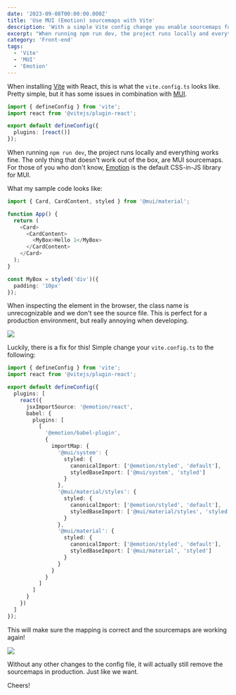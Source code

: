 ```yaml
---
date: '2023-09-08T00:00:00.000Z'
title: 'Use MUI (Emotion) sourcemaps with Vite'
description: 'With a simple Vite config change you enable sourcemaps for MUI (Emotion) in your Vite project.'
excerpt: "When running npm run dev, the project runs locally and everything works fine. The only thing that doesn't work out of the box, are MUI sourcemaps. For those of you who don't know, Emotion is the default CSS-in-JS library for MUI."
category: 'Front-end'
tags:
  - 'Vite'
  - 'MUI'
  - 'Emotion'
---
```


When installing <a href="https://vitejs.dev/" target="_blank" rel="noopener noreferrer">Vite</a> with React, this is what the `vite.config.ts` looks like. Pretty simple, but it has some issues in combination with <a href="https://mui.com/" target="_blank" rel="noopener noreferrer">MUI</a>.

```typescript
import { defineConfig } from 'vite';
import react from '@vitejs/plugin-react';

export default defineConfig({
  plugins: [react()]
});
```

When running `npm run dev`, the project runs locally and everything works fine. The only thing that doesn't work out of the box, are MUI sourcemaps. For those of you who don't know, <a href="https://emotion.sh/" target="_blank" rel="noopener noreferrer">Emotion</a> is the default CSS-in-JS library for MUI.

What my sample code looks like:

```typescript
import { Card, CardContent, styled } from '@mui/material';

function App() {
  return (
    <Card>
      <CardContent>
        <MyBox>Hello 1</MyBox>
      </CardContent>
    </Card>
  );
}

const MyBox = styled('div')({
  padding: '10px'
});
```

When inspecting the element in the browser, the class name is unrecognizable and we don't see the source file. This is perfect for a production environment, but really annoying when developing.

<img src="/media/mui-vite/devtools-before.jpg" />

Luckily, there is a fix for this! Simple change your `vite.config.ts` to the following:

```typescript
import { defineConfig } from 'vite';
import react from '@vitejs/plugin-react';

export default defineConfig({
  plugins: [
    react({
      jsxImportSource: '@emotion/react',
      babel: {
        plugins: [
          [
            '@emotion/babel-plugin',
            {
              importMap: {
                '@mui/system': {
                  styled: {
                    canonicalImport: ['@emotion/styled', 'default'],
                    styledBaseImport: ['@mui/system', 'styled']
                  }
                },
                '@mui/material/styles': {
                  styled: {
                    canonicalImport: ['@emotion/styled', 'default'],
                    styledBaseImport: ['@mui/material/styles', 'styled']
                  }
                },
                '@mui/material': {
                  styled: {
                    canonicalImport: ['@emotion/styled', 'default'],
                    styledBaseImport: ['@mui/material', 'styled']
                  }
                }
              }
            }
          ]
        ]
      }
    })
  ]
});
```

This will make sure the mapping is correct and the sourcemaps are working again!

<img src="/media/mui-vite/devtools-after.jpg" />

Without any other changes to the config file, it will actually still remove the sourcemaps in production. Just like we want.

Cheers!
